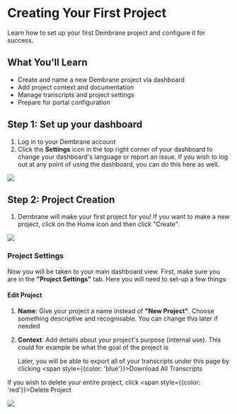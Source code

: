 # Creating Your First Project

Learn how to set up your first Dembrane project and configure it for success.

## What You'll Learn
- Create and name a new Dembrane project via dashboard
- Add project context and documentation
- Manage transcripts and project settings
- Prepare for portal configuration


## Step 1: Set up your dashboard

1. Log in to your Dembrane account
2. Click the **Settings** icon in the top right corner of your dashboard to change your dashboard's language or report an issue. If you wish to log out at any point of using the dashboard, you can do this here as well. 

![](/img13.png)

##  Step 2: Project Creation

1. Dembrane will make your first project for you! If you want to make a new project, click on the Home icon and then click "Create".

![](/img1.png)

### Project Settings

Now you will be taken to your main dashboard view. First, make sure you are in the **"Project Settings"** tab. Here you will need to set-up a few things:

#### Edit Project

1. **Name**: Give your project a name instead of **"New Project"**. Choose something descriptive and recognisable. You can change this later if needed
2. **Context**: Add details about your project's purpose (internal use). This could for example be what the goal of the project is

	Later, you will be able to export all of your transcripts under this page by clicking <span style={{color: 'blue'}}>Download All Transcripts</span>

If you wish to delete your entire project, click <span style={{color: 'red'}}>Delete Project</span>

![](/img2.png)
